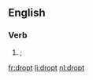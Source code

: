 ==English==

===Verb===
{{head|en|verb form}}

# {{en-past of|drop|nodot=1}}; {{obsolete spelling of|dropped|lang=en|nocap=1}}

[[fr:dropt]]
[[li:dropt]]
[[nl:dropt]]
